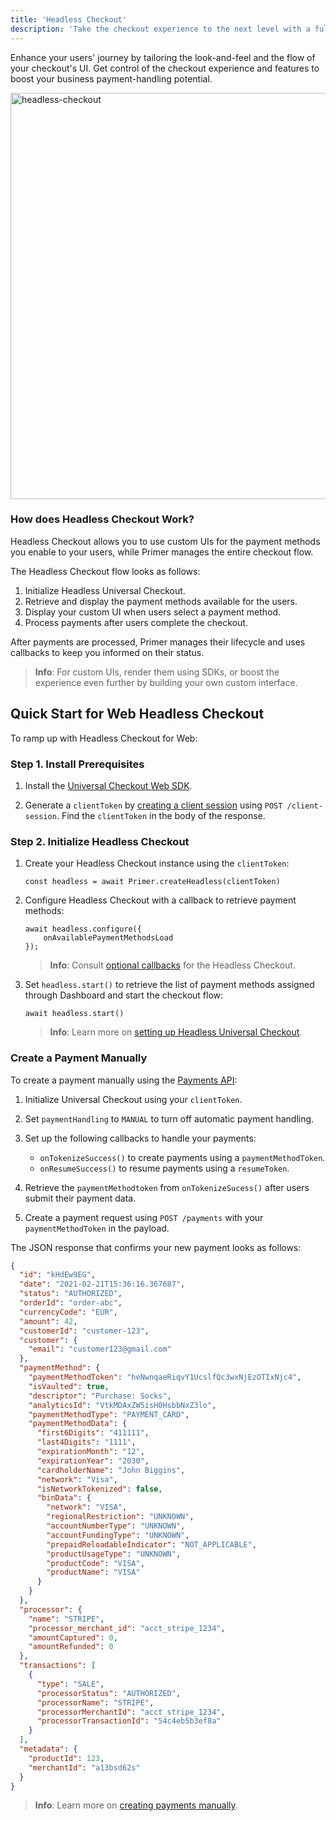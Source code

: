 ```yaml
---
title: 'Headless Checkout'
description: 'Take the checkout experience to the next level with a fully customizable integration'
---
```


Enhance your users' journey by tailoring the look-and-feel and the flow of your checkout's UI. Get control of the checkout experience and features to boost your business payment-handling potential.

<img src="https://primer.io/docs/static/249176d6abf1958f4168d4318af6833a/d9199/payment_instrument.png" alt="headless-checkout" width="650"/>

### How does Headless Checkout Work?

Headless Checkout allows you to use custom UIs for the payment methods you enable to your users, while Primer manages the entire checkout flow.

The Headless Checkout flow looks as follows:

1. Initialize Headless Universal Checkout.
2. Retrieve and display the payment methods available for the users.
3. Display your custom UI when users select a payment method.
4. Process payments after users complete the checkout.

After payments are processed, Primer manages their lifecycle and uses callbacks to keep you informed on their status.

> **Info**: For custom UIs, render them using SDKs, or boost the experience even further by building your own custom interface.

## Quick Start for Web Headless Checkout

To ramp up with Headless Checkout for Web:

### Step 1. Install Prerequisites

1. Install the [Universal Checkout Web SDK](https://www.npmjs.com/package/@primer-io/checkout-web).

2. Generate a `clientToken` by [creating a client session](https://primer.io/docs/accept-payments/manage-client-sessions#create-a-client-session) using `POST /client-session`.
    Find the `clientToken` in the body of the response.

### Step 2. Initialize Headless Checkout

1. Create your Headless Checkout instance using the `clientToken`:

    ``` TS
    const headless = await Primer.createHeadless(clientToken)
    ```

2. Configure Headless Checkout with a callback to retrieve payment methods:

    ``` TS
    await headless.configure({
        onAvailablePaymentMethodsLoad
    });
    ```

    >**Info**: Consult [optional callbacks](https://primer.io/docs/accept-payments/headless-universal-checkout/web#configure-headless-universal-checkout) for the Headless Checkout.

3. Set `headless.start()` to retrieve the list of payment methods assigned through Dashboard and start the checkout flow:

    ```TS
    await headless.start()
    ```

    >**Info**: Learn more on [setting up Headless Universal Checkout](https://primer.io/docs/accept-payments/headless-universal-checkout/web#configure-headless-universal-checkout).

### Create a Payment Manually

To create a payment manually using the [Payments API](https://apiref.primer.io/reference/list_payments_payments_get):

1. Initialize Universal Checkout using your `clientToken`.

2. Set `paymentHandling` to `MANUAL` to turn off automatic payment handling.

3. Set up the following callbacks to handle your payments:
      - `onTokenizeSuccess()` to create payments using a `paymentMethodToken`.
      - `onResumeSuccess()` to resume payments using a `resumeToken`.

4. Retrieve the `paymentMethodtoken` from `onTokenizeSucess()` after users submit their payment data.

5. Create a payment request using `POST /payments` with your `paymentMethodToken` in the payload.

The JSON response that confirms your new payment looks as follows:

```JSON
{
  "id": "kHdEw9EG",
  "date": "2021-02-21T15:36:16.367687",
  "status": "AUTHORIZED",
  "orderId": "order-abc",
  "currencyCode": "EUR",
  "amount": 42,
  "customerId": "customer-123",
  "customer": {
    "email": "customer123@gmail.com"
  },
  "paymentMethod": {
    "paymentMethodToken": "heNwnqaeRiqvY1UcslfQc3wxNjEzOTIxNjc4",
    "isVaulted": true,
    "descriptor": "Purchase: Socks",
    "analyticsId": "VtkMDAxZW5isH0HsbbNxZ3lo",
    "paymentMethodType": "PAYMENT_CARD",
    "paymentMethodData": {
      "first6Digits": "411111",
      "last4Digits": "1111",
      "expirationMonth": "12",
      "expirationYear": "2030",
      "cardholderName": "John Biggins",
      "network": "Visa",
      "isNetworkTokenized": false,
      "binData": {
        "network": "VISA",
        "regionalRestriction": "UNKNOWN",
        "accountNumberType": "UNKNOWN",
        "accountFundingType": "UNKNOWN",
        "prepaidReloadableIndicator": "NOT_APPLICABLE",
        "productUsageType": "UNKNOWN",
        "productCode": "VISA",
        "productName": "VISA"
      }
    }
  },
  "processor": {
    "name": "STRIPE",
    "processor_merchant_id": "acct_stripe_1234",
    "amountCaptured": 0,
    "amountRefunded": 0
  },
  "transactions": [
    {
      "type": "SALE",
      "processorStatus": "AUTHORIZED",
      "processorName": "STRIPE",
      "processorMerchantId": "acct_stripe_1234",
      "processorTransactionId": "54c4eb5b3ef8a"
    }
  ],
  "metadata": {
    "productId": 123,
    "merchantId": "a13bsd62s"
  }
}
```

> **Info**: Learn more on [creating payments manually](https://apiref.primer.io/reference/create_payment_payments_post).